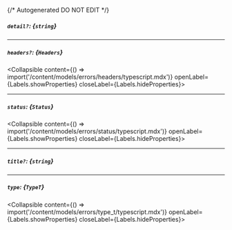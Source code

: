 {/* Autogenerated DO NOT EDIT  */}

##### `detail?`: *{`string`}*

---
##### `headers?`: *{`Headers`}*
<Collapsible content={() => import('/content/models/errors/headers/typescript.mdx')} openLabel={Labels.showProperties} closeLabel={Labels.hideProperties}>
</Collapsible>

---
##### `status`: *{`Status`}*
<Collapsible content={() => import('/content/models/errors/status/typescript.mdx')} openLabel={Labels.showProperties} closeLabel={Labels.hideProperties}>
</Collapsible>

---
##### `title?`: *{`string`}*

---
##### `type`: *{`TypeT`}*
<Collapsible content={() => import('/content/models/errors/type_t/typescript.mdx')} openLabel={Labels.showProperties} closeLabel={Labels.hideProperties}>
</Collapsible>


